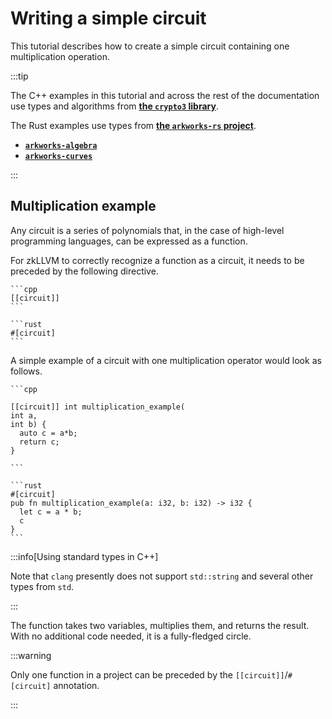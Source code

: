 
# Writing a simple circuit

This tutorial describes how to create a simple circuit containing one multiplication operation.

:::tip

The C++ examples in this tutorial and across the rest of the documentation use types and algorithms from [**the `crypto3` library**](https://github.com/NilFoundation/crypto3).

The Rust examples use types from [**the `arkworks-rs` project**](https://github.com/arkworks-rs).

- [**`arkworks-algebra`**](https://github.com/NilFoundation/arkworks-algebra.git)
- [**`arkworks-curves`**](https://github.com/NilFoundation/arkworks-curves.git)

:::

## Multiplication example

Any circuit is a series of polynomials that, in the case of high-level programming languages, can be expressed as a function.

For zkLLVM to correctly recognize a function as a circuit, it needs to be preceded by the following directive.

<Tabs groupId='language'>
  <TabItem value='cpp' label='C++'>

    ```cpp
    [[circuit]]
    ```

  </TabItem>

  <TabItem value='rust' label='Rust'>

    ```rust
    #[circuit]
    ```

  </TabItem>
</Tabs>

A simple example of a circuit with one multiplication operator would look as follows.

<Tabs groupId='language'>
  <TabItem value='cpp' label='C++'>

    ```cpp

    [[circuit]] int multiplication_example(
    int a,
    int b) {
      auto c = a*b;
      return c;
    }

    ```

  </TabItem>

  <TabItem value='rust' label='Rust'>

    ```rust
    #[circuit]
    pub fn multiplication_example(a: i32, b: i32) -> i32 {
      let c = a * b;
      c
    }
    ```

  </TabItem>
</Tabs>

:::info[Using standard types in C++]

Note that `clang` presently does not support `std::string` and several other types from `std`.

:::

The function takes two variables, multiplies them, and returns the result. With no additional code needed, it is a fully-fledged circle.

:::warning

Only one function in a project can be preceded by the `[[circuit]]`/`#[circuit]` annotation.

:::
